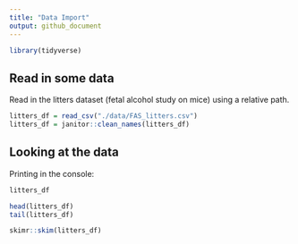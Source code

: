 ```yaml
---
title: "Data Import"
output: github_document
---
```


```r
library(tidyverse)
```

## Read in some data

Read in the litters dataset (fetal alcohol study on mice) using a relative path.

```r
litters_df = read_csv("./data/FAS_litters.csv")
litters_df = janitor::clean_names(litters_df)
```

## Looking at the data

Printing in the console:
```r
litters_df
```

```r
head(litters_df)
tail(litters_df)
```

```r
skimr::skim(litters_df)
```

